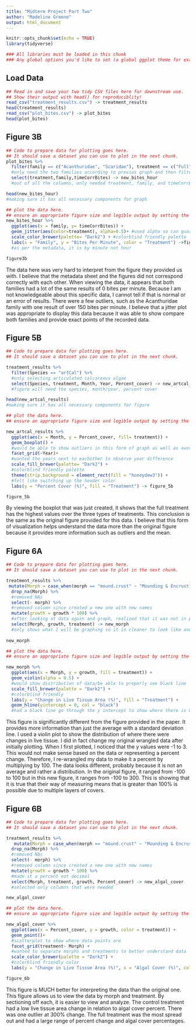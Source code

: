 ```yaml
---
title: "Midterm Project Part Two"
author: "Madeline Greene"
output: html_document
---
```

<!-- Remember to set a custom THEME and HIGHLIGHTING in the YAML front matter above -->

```r
knitr::opts_chunk$set(echo = TRUE)
library(tidyverse)

### All libraries must be loaded in this chunk
### Any global options you'd like to set (a global ggplot theme for example) should go here
```



## Load Data

```r
## Read in and save your two tidy CSV files here for downstream use. 
## Show their output with head() for reproduciblity!
read_csv("treatment_results.csv") -> treatment_results
head(treatment_results)
read_csv("plot_bites.csv") -> plot_bites
head(plot_bites)
```


## Figure 3B

```r
## Code to prepare data for plotting goes here. 
## It should save a dataset you can use to plot in the next chunk.
plot_bites %>%
  filter(family == c("Acanthuridae", "Scaridae"), treatment == c("Full", "Partial", "Control")) %>% 
  #only need the two families according to previos graph and then filtered all treatment types
  select(treatment,family,timeCorrBites) -> new_bites_hour
  #out of all the columns, only needed treatment, family, and timeCorrBites

head(new_bites_hour)
#making sure it has all necessary components for graph
```

```r
## plot the data here.
## ensure an appropriate figure size and legible output by setting the fig.width and fig.height for this chunk
new_bites_hour %>%
  ggplot(aes(x = family, y= timeCorrBites)) +
  geom_jitter(aes(color=treatment), alpha=0.5)+ #used alpha so can guarantee seeing all of the points
  scale_color_brewer(palette= "Dark2") + #colorblind friendly palette
  labs(x = "Family", y = "Bites Per Minute", color = "Treatment") ->figure3b 
  #as per the metadata, it is by minute not hour

figure3b

```

The data here was very hard to interpret from the figure they provided us with. I believe that the metadata sheet and the figures did not correspond correctly with each other. When viewing the data, it appears that both families had a lot of the same results of 0 bites per minute. Because I am not knowledgeable about this specific data, I cannot tell if that is normal or an error of results. There were a few outliers, such as the Acanthuridae family with one result of over 150 bites per minute. I believe that a jitter plot was appropriate to display this data because it was able to show compare both families and provide exact points of the recorded data.  

## Figure 5B

```r
## Code to prepare data for plotting goes here. 
## It should save a dataset you can use to plot in the next chunk.

treatment_results %>%
  filter(Species == "artCal") %>% 
  #only selecting articulated calcareous algae
  select(Species, treatment, Month, Year, Percent_cover) -> new_artcal_results
  #figure will need the species, month/year, percent cover

head(new_artcal_results)
#making sure it has all necessary components for figure
```

```r
## plot the data here.
## ensure an appropriate figure size and legible output by setting the fig.width and fig.height for this chunk

new_artcal_results %>%
  ggplot(aes(x = Month, y = Percent_cover, fill= treatment)) +
  geom_boxplot() +
  #would be able to show outliers in this form of graph as well as average
  facet_grid(~Year)+
  #wanted the years next to eachother to observe year difference
  scale_fill_brewer(palette= "Dark2") +
  #colorblind friendly palette 
  theme(strip.background = element_rect(fill = "honeydew3")) +
  #felt like switching up the header color
  labs(y = "Percent Cover (%)", fill = "Treatment") -> figure_5b

figure_5b
```


By viewing the boxplot that was just created, it shows that the full treatment has the highest values over the three types of treatments. This conclusion is the same as the original figure provided for this data. I believe that this form of visualization helps understand the data more than the original figure because it provides more information such as outliers and the mean. 


## Figure 6A

```r
## Code to prepare data for plotting goes here. 
## It should save a dataset you can use to plot in the next chunk.

treatment_results %>%
 mutate(Morph = case_when(morph == "mound.crust" ~ "Mounding & Encrusting Corals", morph == "branch" ~ "Branching Corals")) %>%
  drop_na(Morph) %>%
  #removed NAs
  select(- morph) %>%
  #removed column since created a new one with new names
  mutate(growth = growth * 100) %>%
  #after looking at data again and graph, realized that it was not in percent so needed to multiply by 100
  select(Morph, growth, treatment) -> new_morph
  #only shows what I will be graphing so it is cleaner to look like and when deciding how to wrangle data
  
new_morph
```

```r
## plot the data here.
## ensure an appropriate figure size and legible output by setting the fig.width and fig.height for this chunk

new_morph %>%
  ggplot(aes(x = Morph, y = growth, fill = treatment)) +
  geom_violin(alpha = 0.5) +
  #would show distribution of data/be able to properly see black line
  scale_fill_brewer(palette = "Dark2") +
  #colorblind friendly
  labs(y = "Change in Live Tissue Area (%)", fill = "Treatment") +
  geom_hline(yintercept = 0, col = "black") 
  #had a black line go through the y intercept to show where there is 0 % change
```


This figure is significantly different from the figure provided in the paper. It provides more information than just the average with a standard deviation line. I used a violin plot to show the distribution of where there were changes in live tissue. I did in fact change my original wrangled data after initially plotting. When I first plotted, I noticed that the y values were -1 to 3. This would not make sense based on the data or representing a percent change. Therefore, I re-wrangled my data to make it a percent by multiplying by 100. The data looks different, probably because it is not an average and rather a distribution. In the original figure, it ranged from -100 to 100 but in this new figure, it ranges from -100 to 300. This is showing that it is true that their way of measuring means that is greater than 100% is possible due to multiple layers of covers.



## Figure 6B

```r
## Code to prepare data for plotting goes here. 
## It should save a dataset you can use to plot in the next chunk.

treatment_results %>%
   mutate(Morph = case_when(morph == "mound.crust" ~ "Mounding & Encrusting Corals", morph == "branch" ~ "Branching Corals")) %>%
  drop_na(Morph) %>%
  #removed NAs
  select(- morph) %>%
  #removed column since created a new one with new names
  mutate(growth = growth * 100) %>%
  #made it a percent not decimal
  select(Morph, treatment, growth, Percent_cover) -> new_algal_cover
  #selected only columns that were needed 

new_algal_cover
```

```r
## plot the data here.
## ensure an appropriate figure size and legible output by setting the fig.width and fig.height for this chunk

new_algal_cover %>%
  ggplot(aes(x = Percent_cover, y = growth, color = treatment)) +
  geom_point()+
  #scatterplot to show where data points are
  facet_grid(treatment~ Morph) +
  #wanted to separate morphs and treatments to better understand data
  scale_color_brewer(palette = "Dark2") +
  #colorblind friendly color
  labs(y = "Change in Live Tissue Area (%)", x = "Algal Cover (%)", color = "Treatment") -> figure_6b

figure_6b
```


This figure is MUCH better for interpreting the data than the original one. This figure allows us to view the data by morph and treatment. By sectioning off each, it is easier to view and analyze. The control treatment had a low live tissue area change in relation to algal cover percent. There was one outlier at 300% change. The full treatment was the most spread out and had a large range of percent change and algal cover percentages. 

<!-- 
Remove the overall HTML comment if you want to do the bonus. 

## BONUS FIGURE

```r
## Code to prepare data for plotting goes here. 
## It should save a dataset you can use to plot in the next chunk.
```

```r
## plot the data here.
## ensure an appropriate figure size and legible output by setting the fig.width and fig.height for this chunk
```


Replace this text with a few sentences intepreting your figure, **according to the directions!**

-->